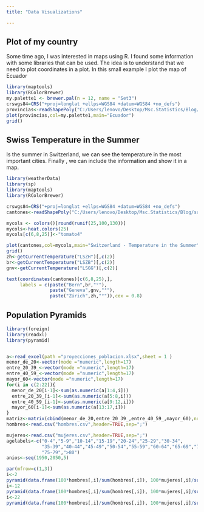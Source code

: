 ```yaml
---
title: "Data Visualizations"

---
```



## Plot of my country
Some time ago, I was interested in maps using R. I found some information with some libraries that can be used. The idea is to understand that we need to plot coordinates in a plot. In this small example I plot the map of Ecuador

```r
library(maptools)
library(RColorBrewer)
my.palette1 <- brewer.pal(n = 12, name = "Set3")
crswgs84=CRS("+proj=longlat +ellps=WGS84 +datum=WGS84 +no_defs")
provincias<-readShapePoly("C:/Users/lenovo/Desktop/Msc.Statistics/Blog/sanmath.github.io/SHP/nxprovincias.shp")
plot(provincias,col=my.palette1,main="Ecuador")
grid()
```

## Swiss Temperature in the Summer
Is the summer in Switzerland, we can see the temperature in the most important cities. Finally , we can include the information and show it in a map.

```r
library(weatherData)
library(sp)
library(maptools)
library(RColorBrewer)

crswgs84=CRS("+proj=longlat +ellps=WGS84 +datum=WGS84 +no_defs")
cantones<-readShapePoly("C:/Users/lenovo/Desktop/Msc.Statistics/Blog/sanmath.github.io/SHP/CHE_adm1.shp")

mycols <- colors()[round(runif(25,100,130))]
mycols<-heat.colors(25)
mycols[c(6,8,25)]<-"tomato4"

plot(cantones,col=mycols,main="Switzerland - Temperature in the Summer")
grid()
zh<-getCurrentTemperature("LSZH")[,c(2)]
br<-getCurrentTemperature("LSZB")[,c(2)]
gnv<-getCurrentTemperature("LSGG")[,c(2)]

text(coordinates(cantones)[c(6,8,25),],
     labels = c(paste("Bern",br,"°"),
                paste("Geneva",gnv,"°"),
                paste("Zúrich",zh,"°")),cex = 0.8)

```

## Population Pyramids

```r
library(foreign)
library(readxl)
library(pyramid)


a<-read_excel(path ="proyecciones_poblacion.xlsx",sheet = 1 )
menor_de_20<-vector(mode ="numeric",length=17)
entre_20_39_<-vector(mode ="numeric",length=17)
entre_40_59_<-vector(mode ="numeric",length=17)
mayor_60<-vector(mode ="numeric",length=17)
for(i in c(2:22)){
  menor_de_20[i-1]<-sum(as.numeric(a[1:4,i]))
  entre_20_39_[i-1]<-sum(as.numeric(a[5:8,i]))
  entre_40_59_[i-1]<-sum(as.numeric(a[9:12,i]))
  mayor_60[i-1]<-sum(as.numeric(a[13:17,i]))
}
matriz<-matrix(cbind(menor_de_20,entre_20_39_,entre_40_59_,mayor_60),nrow = 21)
hombres<-read.csv("hombres.csv",header=TRUE,sep=";")

mujeres<-read.csv("mujeres.csv",header=TRUE,sep=";")
agelabels<-c("0-4","5-9","10-14","15-19","20-24","25-29","30-34",
             "35-39","40-44","45-49","50-54","55-59","60-64","65-69","70-74",
             "75-79",">80")
anios<-seq(1950,2050,5)

par(mfrow=c(1,3))
i<-2
pyramid(data.frame(100*hombres[,i]/sum(hombres[,i]), 100*mujeres[,i]/sum(mujeres[,i]),agelabels),main = substr(names(hombres)[i],2,5),Llab = "Hombres",Rlab = "Mujeres",Clab = "Edad",Cgap = 0.4,Lcol = "blue",Rcol="red",   Csize=1,Laxis=seq(0,18,len=3),Raxis=seq(0,18,len=3),GL=TRUE,cex.main=1.4)
i<-12
pyramid(data.frame(100*hombres[,i]/sum(hombres[,i]), 100*mujeres[,i]/sum(mujeres[,i]),agelabels),main = substr(names(hombres)[i],2,5),Llab = "Hombres",Rlab = "Mujeres",Clab = "Edad",Cgap = 0.4,Lcol = "blue",Rcol="red",   Csize=1,Laxis=seq(0,18,len=3),Raxis=seq(0,18,len=3),GL=TRUE,cex.main=1.4)
i<-22
pyramid(data.frame(100*hombres[,i]/sum(hombres[,i]), 100*mujeres[,i]/sum(mujeres[,i]),agelabels),main = substr(names(hombres)[i],2,5),Llab = "Hombres",Rlab = "Mujeres",Clab = "Edad",Cgap = 0.4,Lcol = "blue",Rcol="red",   Csize=1,Laxis=seq(0,18,len=3),Raxis=seq(0,18,len=3),GL=TRUE,cex.main=1.4)
````

